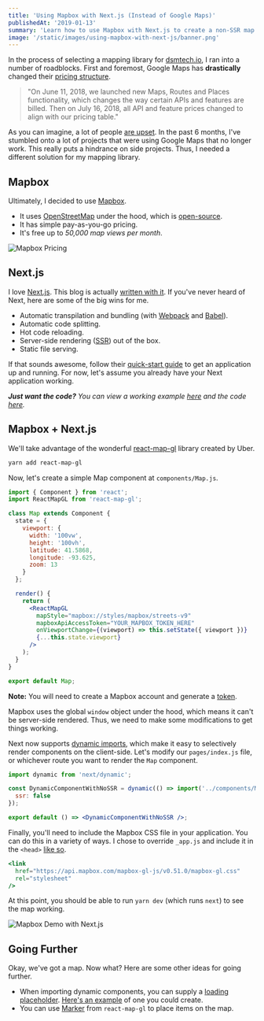 ```yaml
---
title: 'Using Mapbox with Next.js (Instead of Google Maps)'
publishedAt: '2019-01-13'
summary: 'Learn how to use Mapbox with Next.js to create a non-SSR map component that is free up to 50,000 map views per month.'
image: '/static/images/using-mapbox-with-next-js/banner.png'
---
```


In the process of selecting a mapping library for [dsmtech.io](https://dsmtech.io), I ran into a
number of roadblocks. First and foremost, Google Maps has **drastically** changed their [pricing structure](https://cloud.google.com/maps-platform/user-guide/pricing-changes/).

> "On June 11, 2018, we launched new Maps, Routes and Places functionality, which changes the way certain APIs and features are billed. Then on July 16, 2018, all API and feature prices changed to align with our pricing table."

As you can imagine, a lot of people [are upset](http://geoawesomeness.com/developers-up-in-arms-over-google-maps-api-insane-price-hike/). In the past 6 months, I've stumbled onto a lot of projects that were
using Google Maps that no longer work. This really puts a hindrance on side projects. Thus, I needed a different solution for my mapping library.

## Mapbox

Ultimately, I decided to use [Mapbox](https://www.mapbox.com/).

- It uses [OpenStreetMap](https://www.openstreetmap.org/) under the hood, which is [open-source](/blog/why-i-create-open-source-software).
- It has simple pay-as-you-go pricing.
- It's free up to _50,000 map views per month_.

![Mapbox Pricing](/static/images/using-mapbox-with-next-js/mapbox-pricing.png)

## Next.js

I love [Next.js](https://nextjs.org/). This blog is actually [written with it](https://github.com/leerob/leerob.io). If you've never
heard of Next, here are some of the big wins for me.

- Automatic transpilation and bundling (with [Webpack](https://webpack.js.org/) and [Babel](https://babeljs.io/)).
- Automatic code splitting.
- Hot code reloading.
- Server-side rendering ([SSR](https://medium.com/@benjburkholder/javascript-seo-server-side-rendering-vs-client-side-rendering-bc06b8ca2383)) out of the box.
- Static file serving.

If that sounds awesome, follow their [quick-start guide](https://nextjs.org/docs/) to get an application up and running.
For now, let's assume you already have your Next application working.

_**Just want the code?** You can view a working example [here](https://next-mapbox-demo.now.sh) and the code [here](https://github.com/leerob/next-mapbox-demo)._

## Mapbox + Next.js

We'll take advantage of the wonderful [react-map-gl](https://github.com/visgl/react-map-gl) library created by Uber.

```bash
yarn add react-map-gl
```

Now, let's create a simple Map component at `components/Map.js`.

```jsx
import { Component } from 'react';
import ReactMapGL from 'react-map-gl';

class Map extends Component {
  state = {
    viewport: {
      width: '100vw',
      height: '100vh',
      latitude: 41.5868,
      longitude: -93.625,
      zoom: 13
    }
  };

  render() {
    return (
      <ReactMapGL
        mapStyle="mapbox://styles/mapbox/streets-v9"
        mapboxApiAccessToken="YOUR_MAPBOX_TOKEN_HERE"
        onViewportChange={(viewport) => this.setState({ viewport })}
        {...this.state.viewport}
      />
    );
  }
}

export default Map;
```

**Note:** You will need to create a Mapbox account and generate a [token](https://github.com/uber/react-map-gl#about-mapbox-tokens).

Mapbox uses the global `window` object under the hood, which means it can't be server-side rendered. Thus, we need to make some modifications to get things working.

Next now supports [dynamic imports](https://nextjs.org/docs/#dynamic-import), which make it easy to selectively render components
on the client-side. Let's modify our `pages/index.js` file, or whichever route you want to render the `Map` component.

```jsx
import dynamic from 'next/dynamic';

const DynamicComponentWithNoSSR = dynamic(() => import('../components/Map'), {
  ssr: false
});

export default () => <DynamicComponentWithNoSSR />;
```

Finally, you'll need to include the Mapbox CSS file in your application. You can do this in a variety of ways.
I chose to override `_app.js` and include it in the `<head>` [like so](https://github.com/leerob/next-mapbox-demo/blob/master/pages/_app.js#L29).

```jsx
<link
  href="https://api.mapbox.com/mapbox-gl-js/v0.51.0/mapbox-gl.css"
  rel="stylesheet"
/>
```

At this point, you should be able to run `yarn dev` (which runs `next`) to see the map working.

![Mapbox Demo with Next.js](/static/images/using-mapbox-with-next-js/map.png)

## Going Further

Okay, we've got a map. Now what? Here are some other ideas for going further.

- When importing dynamic components, you can supply a [loading placeholder](https://nextjs.org/docs/#2-with-custom-loading-component). [Here's an example](/blog/loading-placeholder-with-sass) of one you could create.
- You can use [Marker](https://uber.github.io/react-map-gl/#/Documentation/api-reference/marker) from `react-map-gl` to place items on the map.

